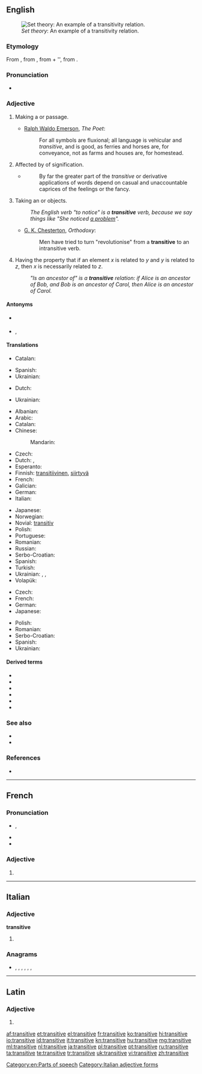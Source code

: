 ==English==
[[File:Transitive.PNG|thumb|''Set theory'': An example of a transitivity relation.]]

===Etymology===
From {{etyl|la}} {{term|transitivus|lang=la}}, from {{term|transitus|lang=la}}, from {{term|trans||across|lang=la}} + {{term|itus|lang=la}}'', from {{term|eo||to go|lang=la}}.

===Pronunciation===
* {{audio|en-us-transitive.ogg|Audio (US)}}

===Adjective===
{{en-adj|-}}

# Making a {{l|en|transit}} or passage.
#* {{rfdate}} [[w:Ralph Waldo Emerson|Ralph Waldo Emerson]], ''The Poet'':
#*: For all symbols are fluxional; all language is vehicular and ''transitive'', and is good, as ferries and horses are, for conveyance, not as farms and houses are, for homestead.
# Affected by {{l|en|transference}} of signification.
#* {{rfquotek|[[w:John Stuart Mill|John Stuart Mill]]}}
#*: By far the greater part of the ''transitive'' or derivative applications of words depend on casual and unaccountable caprices of the feelings or the fancy.
# {{grammar|of a verb}} Taking an {{l|en|object}} or objects.
#: ''The English verb "to notice" is a '''transitive''' verb, because we say things like "She noticed <u>a problem</u>".''
#* {{rfdate}} [[w:G. K. Chesterton|G. K. Chesterton]], ''Orthodoxy'':
#*: Men have tried to turn "revolutionise" from a '''transitive''' to an intransitive verb.
# {{set theory|of a [[relation]] on a [[set]]}} Having the property that if an element ''x'' is related to ''y'' and ''y'' is related to ''z'', then ''x'' is necessarily related to ''z''.
#: ''"Is an ancestor of" is a '''transitive''' relation: if Alice is an ancestor of Bob, and Bob is an ancestor of Carol, then Alice is an ancestor of Carol.''

====Antonyms====
* {{sense|grammar, of a verb: taking an object}} {{l|en|intransitive}}
* {{sense|set theory, of a relation on a set}} {{l|en|intransitive}}, {{l|en|nontransitive}}

====Translations====
{{trans-top|making a transit or passage}}
* Catalan: {{t+|ca|transitiu}}
{{trans-mid}}
* Spanish: {{t|es|transitivo}}
* Ukrainian: {{t+|uk|перехідний|sc=Cyrl}}
{{trans-bottom}}

{{trans-top|affected by transference of signification}}
* Dutch: {{t+|nl|overdrachtelijk}}
{{trans-mid}}
* Ukrainian: {{t-|uk|образний|sc=Cyrl}}
{{trans-bottom}}

{{trans-top|grammar, of a verb: taking an object or objects}}
* Albanian: {{t-|sq|kalimtar}}
* Arabic: {{t-|ar|متعد|alt=متعدٍ|tr=muta`addin}} {{qualifier|indefinite}}
* Catalan: {{t+|ca|transitiu}}
* Chinese:
*: Mandarin: {{t|cmn|及物|tr=jíwù|sc=Hani}}
* Czech: {{t-|cs|přechodný}}
* Dutch: {{t-|nl|overgankelijk}}, {{t-|nl|transitief}}
* Esperanto: {{t-|eo|transitiva}}
* Finnish: [[transitiivinen]], [[siirtyvä]]
* French: {{t+|fr|transitif}}
* Galician: {{t-|gl|transitivo}}
* German: {{t+|de|transitiv}}
* Italian: {{t+|it|transitivo}}
{{trans-mid}}
* Japanese: {{t-|ja|他動|tr=たどう, tadō}}
* Norwegian: {{t+|no|transitiv}}
* Novial: [[transitiv]]
* Polish: {{t+|pl|przechodni}}
* Portuguese: {{t+|pt|transitivo}}
* Romanian: {{t-|ro|tranzitiv}}
* Russian: {{t+|ru|переходный|tr=perexódnyj}}
* Serbo-Croatian: {{t-|sh|prijelazan|alt=prijélazan}}
* Spanish: {{t-|es|transitivo}}
* Turkish: {{t+|tr|geçişli}}
* Ukrainian: {{t+|uk|перехідний|sc=Cyrl}}, {{t-|uk|перехідне дієслово|sc=Cyrl}}, {{t-|uk|форма перехідного дієслова|sc=Cyrl}}
* Volapük: {{t+|vo|loveädik}}
{{trans-bottom}}

{{trans-top|set theory, of a relation on a set}}
* Czech: {{t-|cs|tranzitivní}}
* French: {{t+|fr|transitif}}
* German: {{t+|de|transitiv}}
* Japanese: {{t-|ja|推移的|tr=すいいてき, suiï-teki|sc=Jpan}}
{{trans-mid}}
* Polish: {{t+|pl|przechodni}}
* Romanian: {{t-|ro|tranzitiv}}
* Serbo-Croatian: {{t-|sh|tranzitivan|alt=trȁnzitīvan}}
* Spanish: {{t|es|transitivo}}
* Ukrainian: {{t+|uk|перехідний|sc=Cyrl}}
{{trans-bottom}}

====Derived terms====
* {{l|en|ditransitive}}
* {{l|en|monotransitive}}
* {{l|en|complex transitive}}
* {{l|en|transitively}}
* {{l|en|transitiveness}}
* {{l|en|transitive verb}}

===See also===
* {{l|en|reflexive}}<!--mathematics sense-->
* {{l|en|symmetric}}<!--mathematics sense-->

===References===
* {{R:Webster 1913}}

[[Category:en:Parts of speech]]

----

==French==

===Pronunciation===
* {{IPA|/tʁɑ̃.zi.tiv/|lang=fr}}, {{X-SAMPA|/tRA~.zi.tiv/}}
* {{rhymes|iv|lang=fr}}
* {{homophones|transitives|lang=fr}}

===Adjective===
{{fr-adj-form|f}}

# {{feminine of|transitif|lang=fr}}

----

==Italian==

===Adjective===
'''transitive''' {{p}}

# {{feminine of|transitivo|lang=it}}

===Anagrams===
* {{l|it|intervista}}, {{l|it|intestarvi}}, {{l|it|intraviste}}, {{l|it|rinvestita}}, {{l|it|rinvitaste}}, {{l|it|strinatevi}}, {{l|it|vetrinista}}

[[Category:Italian adjective forms]]

----

==Latin==

===Adjective===
{{la-adj-form|transitīve}}

# {{inflection of|transitivus|transitīvus|voc|m|s|lang=la}}

[[af:transitive]]
[[et:transitive]]
[[el:transitive]]
[[fr:transitive]]
[[ko:transitive]]
[[hi:transitive]]
[[io:transitive]]
[[id:transitive]]
[[it:transitive]]
[[kn:transitive]]
[[hu:transitive]]
[[mg:transitive]]
[[ml:transitive]]
[[nl:transitive]]
[[ja:transitive]]
[[pl:transitive]]
[[pt:transitive]]
[[ru:transitive]]
[[ta:transitive]]
[[te:transitive]]
[[tr:transitive]]
[[uk:transitive]]
[[vi:transitive]]
[[zh:transitive]]